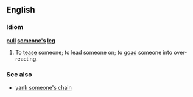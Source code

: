 ==English==

===Idiom===
'''[[pull]] [[someone's]] [[leg]]'''
# To [[tease]] someone; to lead someone on; to [[goad]] someone into over-reacting.

===See also===
*[[yank someone's chain]]